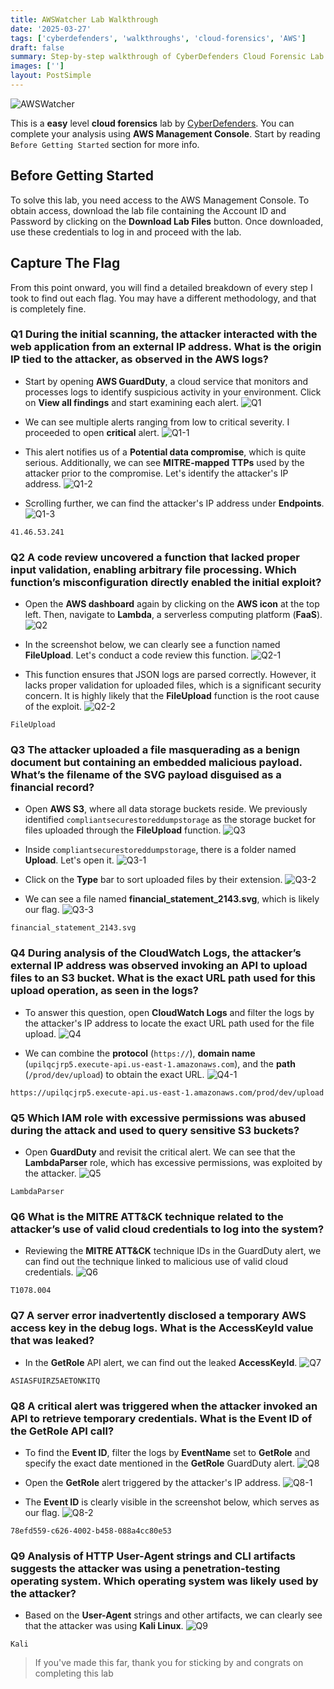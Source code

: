 ```yaml
---
title: AWSWatcher Lab Walkthrough
date: '2025-03-27'
tags: ['cyberdefenders', 'walkthroughs', 'cloud-forensics', 'AWS']
draft: false
summary: Step-by-step walkthrough of CyberDefenders Cloud Forensic Lab AWSWatcher
images: ['']
layout: PostSimple
---
```


![AWSWatcher](/static/images/AWSWatcher/background.png)

This is a **easy** level **cloud forensics** lab by [CyberDefenders](https://cyberdefenders.org/blueteam-ctf-challenges/awswatcher/). You can complete your analysis using **AWS Management Console**. Start by reading `Before Getting Started` section for more info.

<TOCInline toc={props.toc} asDisclosure />

## Before Getting Started

To solve this lab, you need access to the AWS Management Console. To obtain access, download the lab file containing the Account ID and Password by clicking on the **Download Lab Files** button. Once downloaded, use these credentials to log in and proceed with the lab.

## Capture The Flag

From this point onward, you will find a detailed breakdown of every step I took to find out each flag. You may have a different methodology, and that is completely fine.

### Q1 During the initial scanning, the attacker interacted with the web application from an external IP address. What is the origin IP tied to the attacker, as observed in the AWS logs?

- Start by opening **AWS GuardDuty**, a cloud service that monitors and processes logs to identify suspicious activity in your environment. Click on **View all findings** and start examining each alert. ![Q1](/static/images/AWSWatcher/Q1.png)

- We can see multiple alerts ranging from low to critical severity. I proceeded to open **critical** alert. ![Q1-1](/static/images/AWSWatcher/Q1-1.png)

- This alert notifies us of a **Potential data compromise**, which is quite serious. Additionally, we can see **MITRE-mapped TTPs** used by the attacker prior to the compromise. Let's identify the attacker's IP address. ![Q1-2](/static/images/AWSWatcher/Q1-2.png)

- Scrolling further, we can find the attacker's IP address under **Endpoints**. ![Q1-3](/static/images/AWSWatcher/Q1-3.png)

```
41.46.53.241
```

### Q2 A code review uncovered a function that lacked proper input validation, enabling arbitrary file processing. Which function’s misconfiguration directly enabled the initial exploit?

- Open the **AWS dashboard** again by clicking on the **AWS icon** at the top left. Then, navigate to **Lambda**, a serverless computing platform (**FaaS**). ![Q2](/static/images/AWSWatcher/Q2.png)

- In the screenshot below, we can clearly see a function named **FileUpload**. Let's conduct a code review this function. ![Q2-1](/static/images/AWSWatcher/Q2-1.png)

- This function ensures that JSON logs are parsed correctly. However, it lacks proper validation for uploaded files, which is a significant security concern. It is highly likely that the **FileUpload** function is the root cause of the exploit. ![Q2-2](/static/images/AWSWatcher/Q2-2.png)

```
FileUpload
```

### Q3 The attacker uploaded a file masquerading as a benign document but containing an embedded malicious payload. What’s the filename of the SVG payload disguised as a financial record?

- Open **AWS S3**, where all data storage buckets reside. We previously identified `compliantsecurestoreddumpstorage` as the storage bucket for files uploaded through the **FileUpload** function. ![Q3](/static/images/AWSWatcher/Q3.png)

- Inside `compliantsecurestoreddumpstorage`, there is a folder named **Upload**. Let's open it. ![Q3-1](/static/images/AWSWatcher/Q3-1.png)

- Click on the **Type** bar to sort uploaded files by their extension. ![Q3-2](/static/images/AWSWatcher/Q3-2.png)

- We can see a file named **financial_statement_2143.svg**, which is likely our flag. ![Q3-3](/static/images/AWSWatcher/Q3-3.png)

```
financial_statement_2143.svg
```

### Q4 During analysis of the CloudWatch Logs, the attacker’s external IP address was observed invoking an API to upload files to an S3 bucket. What is the **exact URL path** used for this upload operation, as seen in the logs?

- To answer this question, open **CloudWatch Logs** and filter the logs by the attacker's IP address to locate the exact URL path used for the file upload. ![Q4](/static/images/AWSWatcher/Q4.png)

- We can combine the **protocol** (`https://`), **domain name** (`upilqcjrp5.execute-api.us-east-1.amazonaws.com`), and the **path** (`/prod/dev/upload`) to obtain the exact URL. ![Q4-1](/static/images/AWSWatcher/Q4-1.png)

```
https://upilqcjrp5.execute-api.us-east-1.amazonaws.com/prod/dev/upload
```

### Q5 Which IAM role with excessive permissions was abused during the attack and used to query sensitive S3 buckets?

- Open **GuardDuty** and revisit the critical alert. We can see that the **LambdaParser** role, which has excessive permissions, was exploited by the attacker. ![Q5](/static/images/AWSWatcher/Q5.png)

```
LambdaParser
```

### Q6 What is the MITRE ATT&CK technique related to the attacker’s use of valid cloud credentials to log into the system?

- Reviewing the **MITRE ATT&CK** technique IDs in the GuardDuty alert, we can find out the technique linked to malicious use of valid cloud credentials. ![Q6](/static/images/AWSWatcher/Q6.png)

```
T1078.004
```

### Q7 A server error inadvertently disclosed a temporary AWS access key in the debug logs. What is the AccessKeyId value that was leaked?

- In the **GetRole** API alert, we can find out the leaked **AccessKeyId**. ![Q7](/static/images/AWSWatcher/Q7.png)

```
ASIASFUIRZ5AETONKITQ
```

### Q8 A critical alert was triggered when the attacker invoked an API to retrieve temporary credentials. What is the Event ID of the GetRole API call?

- To find the **Event ID**, filter the logs by **EventName** set to **GetRole** and specify the exact date mentioned in the **GetRole** GuardDuty alert. ![Q8](/static/images/AWSWatcher/Q8.png)

- Open the **GetRole** alert triggered by the attacker's IP address. ![Q8-1](/static/images/AWSWatcher/Q8-1.png)

- The **Event ID** is clearly visible in the screenshot below, which serves as our flag. ![Q8-2](/static/images/AWSWatcher/Q8-2.png)

```
78efd559-c626-4002-b458-088a4cc80e53
```

### Q9 Analysis of HTTP User-Agent strings and CLI artifacts suggests the attacker was using a penetration-testing operating system. Which operating system was likely used by the attacker?

- Based on the **User-Agent** strings and other artifacts, we can clearly see that the attacker was using **Kali Linux**. ![Q9](/static/images/AWSWatcher/Q9.png)

```
Kali
```

> If you've made this far, thank you for sticking by and congrats on completing this lab
